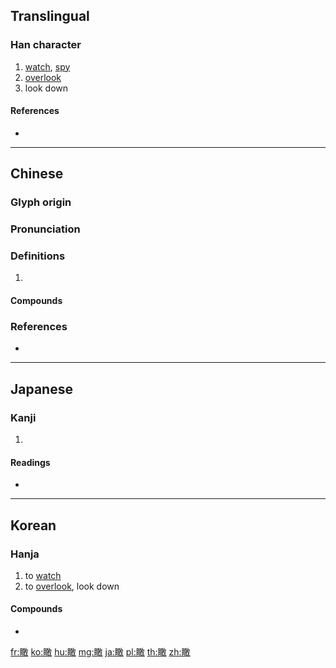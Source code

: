 {{character info/new}}
==Translingual==

===Han character===
{{Han char|rn=109|rad=目|as=12|sn=17|four=68040|canj=BUMJK,BUNJK}}

# [[watch]], [[spy]]
# [[overlook]]
# look down

====References====
* {{Han ref|kx=0818.010|dkj=23704|dj=1230.120|hdz=42512.010|uh=77B0|ud=30640|bh=C0FD|bd=49405}}

----

==Chinese==
{{zh-forms}}

===Glyph origin===
{{Han etym}}

===Pronunciation===
{{zh-pron
|m=kàn
|c=ham3,ham6
|mc=y
|oc=y
|cat=
}}

===Definitions===
{{zh-hanzi}}

# {{rfdef|zh}}

====Compounds====
{{zh-der|俯瞰|瞰亡|瞰視|鬼瞰其室|鳥瞰}}

===References===
* {{R:yue:Hanzi}}

----

==Japanese==

===Kanji===
{{ja-kanji|grade=|rs=目12}}

# {{defn|lang=ja|sort=目12}}

====Readings====
* {{ja-readings|on=[[かん]] (kan)|kun=[[みる]] (miru)|nanori=}}

----

==Korean==

===Hanja===
{{ko-hanja|hangeul=감|eumhun=|rv=gam|mr=kam|y=kam}}

# to [[watch]]
# to [[overlook]], look down

====Compounds====
* {{ko-inline|鳥瞰|jogam|[[bird's-eye view]]|[[조감]]}}

[[fr:瞰]]
[[ko:瞰]]
[[hu:瞰]]
[[mg:瞰]]
[[ja:瞰]]
[[pl:瞰]]
[[th:瞰]]
[[zh:瞰]]
